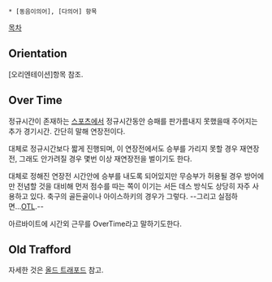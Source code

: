  * [동음이의어], [다의어] 항목

[[목차]]

== Orientation ==
[오리엔테이션]항목 참조.

== Over Time ==
정규시간이 존재하는 [[스포츠]]에서 정규시간동안 승패를 판가름내지 못했을때 주어지는 추가 경기시간. 간단히 말해 연장전이다.

대체로 정규시간보다 짧게 진행되며, 이 연장전에서도 승부를 가리지 못할 경우 재연장전, 그래도 안가려질 경우 몇번 이상 재연장전을 벌이기도 한다.

대체로 정해진 연장전 시간안에 승부를 내도록 되어있지만 무승부가 허용될 경우 방어에만 전념할 것을 대비해 먼저 점수를 따는 쪽이 이기는 서든 데스 방식도 상당히 자주 사용하고 있다. 축구의 골든골이나 아이스하키의 경우가 그렇다. --그리고 실점하면...[[OTL]].--

아르바이트에 시간외 근무를 OverTime라고 말하기도한다.

== Old Trafford ==
자세한 것은 [[올드 트래포드]] 참고.

